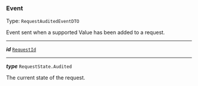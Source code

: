 


### Event

Type: `RequestAuditedEventDTO`

Event sent when a supported Value has been added to a request.



---

***id*** [`RequestId`](#requestid)

---

***type*** `RequestState.Audited`

The current state of the request.



